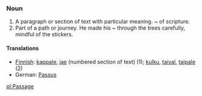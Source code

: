 ===Noun===
#A paragraph or section of text with particular meaning.  ~ of scripture.
#Part of a path or journey. He made his ~ through the trees carefully, mindful of the stickers.

====Translations====
*[[Finnish]]: [[kappale]], [[jae]] (numbered section of text) (1); [[kulku]], [[taival]], [[taipale]] (2)
*German: [[Passus]]

[[pl:Passage]]